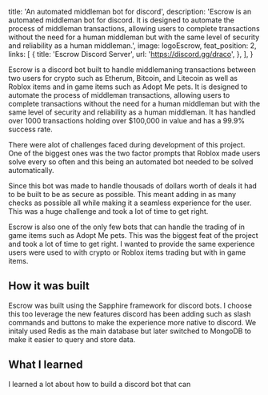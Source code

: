 
  title: 'An automated middleman bot for discord',
  description:
    'Escrow is an automated middleman bot for discord. It is designed to automate the process of middleman transactions, allowing users to complete transactions without the need for a human middleman but with the same level of security and reliability as a human middleman.',
  image: logoEscrow,
  feat_position: 2,
  links: [
    {
      title: 'Escrow Discord Server',
      url: 'https://discord.gg/draco',
    },
  ],
}


Escrow is a discord bot built to handle middlemaning transactions between two users for crypto such as Etherum, Bitcoin, and Litecoin as well as Roblox items and in game items such as Adopt Me pets. It is designed to automate the process of middleman transactions, allowing users to complete transactions without the need for a human middleman but with the same level of security and reliability as a human middleman. It has handled over 1000 transactions holding over $100,000 in value and has a 99.9% success rate.

There were alot of challenges faced during development of this project. One of the biggest ones was the two factor prompts that Roblox made users solve every so often and this being an automated bot needed to be solved automatically.

Since this bot was made to handle thousads of dollars worth of deals it had to be built to be as secure as possible. This meant adding in as many checks as possible all while making it a seamless experience for the user. This was a huge challenge and took a lot of time to get right.

Escrow is also one of the only few bots that can handle the trading of in game items such as Adopt Me pets. This was the biggest feat of the project and took a lot of time to get right. I wanted to provide the same experience users were used to with crypto or Roblox items trading but with in game items.

## How it was built

Escrow was built using the Sapphire framework for discord bots. I choose this too leverage the new features discord has been adding such as slash commands and buttons to make the experience more native to discord. We initaly used Redis as the main database but later switched to MongoDB to make it easier to query and store data.

## What I learned

I learned a lot about how to build a discord bot that can
